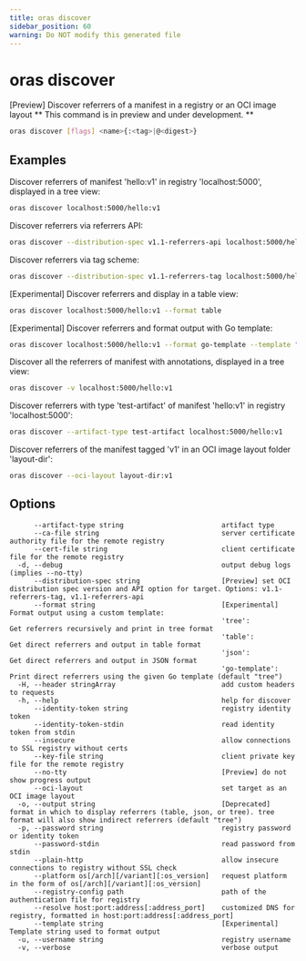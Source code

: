 ```yaml
---
title: oras discover
sidebar_position: 60
warning: Do NOT modify this generated file
---
```


# oras discover

[Preview] Discover referrers of a manifest in a registry or an OCI image layout
** This command is in preview and under development. **

```bash
oras discover [flags] <name>{:<tag>|@<digest>}
```

## Examples

Discover referrers of manifest 'hello:v1' in registry 'localhost:5000', displayed in a tree view:

```bash
oras discover localhost:5000/hello:v1
```

Discover referrers via referrers API:

```bash
oras discover --distribution-spec v1.1-referrers-api localhost:5000/hello:v1
```

Discover referrers via tag scheme:

```bash
oras discover --distribution-spec v1.1-referrers-tag localhost:5000/hello:v1
```

[Experimental] Discover referrers and display in a table view:

```bash
oras discover localhost:5000/hello:v1 --format table
```

[Experimental] Discover referrers and format output with Go template:

```bash
oras discover localhost:5000/hello:v1 --format go-template --template "{{.manifests}}"
```

Discover all the referrers of manifest with annotations, displayed in a tree view:

```bash
oras discover -v localhost:5000/hello:v1
```

Discover referrers with type 'test-artifact' of manifest 'hello:v1' in registry 'localhost:5000':

```bash
oras discover --artifact-type test-artifact localhost:5000/hello:v1
```

Discover referrers of the manifest tagged 'v1' in an OCI image layout folder 'layout-dir':

```bash
oras discover --oci-layout layout-dir:v1
```

## Options

```
      --artifact-type string                        artifact type
      --ca-file string                              server certificate authority file for the remote registry
      --cert-file string                            client certificate file for the remote registry
  -d, --debug                                       output debug logs (implies --no-tty)
      --distribution-spec string                    [Preview] set OCI distribution spec version and API option for target. Options: v1.1-referrers-tag, v1.1-referrers-api
      --format string                               [Experimental] Format output using a custom template:
                                                    'tree':         Get referrers recursively and print in tree format
                                                    'table':        Get direct referrers and output in table format
                                                    'json':         Get direct referrers and output in JSON format
                                                    'go-template':  Print direct referrers using the given Go template (default "tree")
  -H, --header stringArray                          add custom headers to requests
  -h, --help                                        help for discover
      --identity-token string                       registry identity token
      --identity-token-stdin                        read identity token from stdin
      --insecure                                    allow connections to SSL registry without certs
      --key-file string                             client private key file for the remote registry
      --no-tty                                      [Preview] do not show progress output
      --oci-layout                                  set target as an OCI image layout
  -o, --output string                               [Deprecated] format in which to display referrers (table, json, or tree). tree format will also show indirect referrers (default "tree")
  -p, --password string                             registry password or identity token
      --password-stdin                              read password from stdin
      --plain-http                                  allow insecure connections to registry without SSL check
      --platform os[/arch][/variant][:os_version]   request platform in the form of os[/arch][/variant][:os_version]
      --registry-config path                        path of the authentication file for registry
      --resolve host:port:address[:address_port]    customized DNS for registry, formatted in host:port:address[:address_port]
      --template string                             [Experimental] Template string used to format output
  -u, --username string                             registry username
  -v, --verbose                                     verbose output
```

